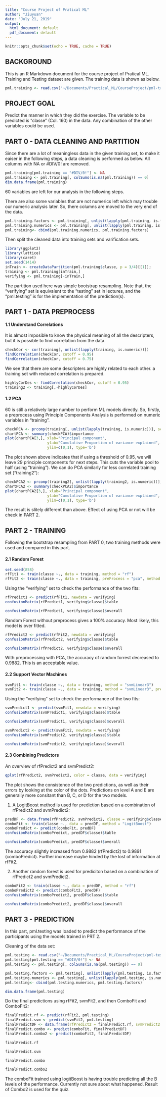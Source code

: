 ```yaml
---
title: "Course Project of Pratical ML"
author: "Jiuyuan"
date: "July 21, 2019"
output:
  html_document: default
  pdf_document: default
---
```


```r
knitr::opts_chunk$set(echo = TRUE, cache = TRUE)
```

## BACKGROUND

This is an R Markdown document for the course project of Pratical ML. Training and Testing dataset are given. The training data is shown as below.

```r
pml.training <- read.csv("~/Documents/Practical_ML/CourseProject/pml-training.csv")
```

## PROJECT GOAL

Predict the manner in which they did the exercise. The variable to be predicted is "classe" (Col. 160) in the data. Any combination of the other variables could be used.

## PART 0 - DATA CLEANING AND PARTITION

Since there are a lot of meaningless data in the given training set, to make it eaiser in the following steps, a data cleaning is performed as below. All columns with NA or #DIV/0! are removed.
```r
pml.training[pml.training == "#DIV/0!"] <- NA
pml.training <- pml.training[, colSums(is.na(pml.training)) == 0]
dim.data.frame(pml.training)
```
60 variables are left for our analysis in the following steps.

There are also some variables that are not numerics left which may trouble our numeric analysis later. So, there columns are moved to the very end of the data.

```r
pml.training.factors <- pml.training[, unlist(lapply(pml.training, is.factor))]
pml.training.numerics <- pml.training[, unlist(lapply(pml.training, is.numeric))]
pml.training<- cbind(pml.training.numerics, pml.training.factors)
```

Then split the cleaned data into training sets and varification sets.
```r
library(ggplot2)
library(lattice)
library(caret)
set.seed(1414)
inTrain <- createDataPartition(pml.training$classe, p = 3/4)[[1]];
training <- pml.training[inTrain,]
verifying <- pml.training[-inTrain,]
```

The partition used here was simple bootstrap resampling. Note that, the "verifying" set is equivalent to the "testing" set in lectures, and the "pml.testing" is for the implementation of the prediction(s).

## PART 1 - DATA PREPROCESS

#### 1.1 Understand Correlations

It is almost imposible to know the physical meaning of all the descripters, but it is possible to find correlation from the data.

```r
checkCor <- cor(training[, unlist(lapply(training, is.numeric))])
findCorrelation(checkCor, cutoff = 0.95)
findCorrelation(checkCor, cutoff = 0.75)
```
We see that there are some descripters are highly related to each other. a training set with reduced correlation is prepared.

```r
highlyCorDes <- findCorrelation(checkCor, cutoff = 0.95)
training2 <- training[,-highlyCorDes]
```

#### 1.2 PCA

60 is still a relatively large number to perform ML models directly. So, firstly, a preprocess using Principle Components Analysis is performed on numeric variables in "training".

```r
checkPCA <- prcomp(training[, unlist(lapply(training, is.numeric))], scale = TRUE)
chartPCA <- summary(checkPCA)$importance
plot(chartPCA[3,], xlab="Principal component", 
                   ylab="Cumulative Proportion of variance explained", 
                   ylim=c(0,1), type='b')
```

The plot shown above indicates that if using a threshold of 0.95, we will leave 29 principle components for next steps. This cuts the variable pool to half (using "training"). We can do PCA similarly for less correlated training set ("training2"):

```r
checkPCA2 <- prcomp(training2[, unlist(lapply(training2, is.numeric))], scale = TRUE)
chartPCA2 <- summary(checkPCA2)$importance
plot(chartPCA2[3,], xlab="Principal component", 
                   ylab="Cumulative Proportion of variance explained", 
                   ylim=c(0,1), type='b')
```

The result is slitely different than above. Effect of using PCA or not will be check in PART 2. 

## PART 2 - TRAINING

Following the bootstrap resampling from PART 0, two training methods were used and compared in this part.

#### 2.1 Random Forest
```r
set.seed(858)
rfFit1 <- train(classe ~., data = training, method = "rf")
rfFit2 <- train(classe ~., data = training, preProcess = "pca", method = "rf")
```

Using the "verifying" set to check the performance of the two fits:

```r
rfPredict1 <- predict(rfFit1, newdata = verifying)
confusionMatrix(rfPredict1, verifying$classe)$table
```
```r
confusionMatrix(rfPredict1, verifying$classe)$overall
```

Random Forest without preprocess gives a 100% accuracy. Most likely, this model is over fitted.

```r
rfPredict2 <- predict(rfFit2, newdata = verifying)
confusionMatrix(rfPredict2, verifying$classe)$table
```

```r
confusionMatrix(rfPredict2, verifying$classe)$overall
```

With preprocessing with PCA, the accuracy of random forrest decreased to 0.9882. This is an acceptable value.

#### 2.2 Support Vector Machines

```r
svmFit1 <- train(classe ~., data = training, method = "svmLinear3")
svmFit2 <- train(classe ~., data = training, method = "svmLinear3", preProcess = "pca")
```

Using the "verifying" set to check the performance of the two fits:

```r
svmPredict1 <- predict(svmFit1, newdata = verifying)
confusionMatrix(svmPredict1, verifying$classe)$table
```

```r
confusionMatrix(svmPredict1, verifying$classe)$overall
```

```r
svmPredict2 <- predict(svmFit2, newdata = verifying)
confusionMatrix(svmPredict2, verifying$classe)$table
```

```r
confusionMatrix(svmPredict2, verifying$classe)$overall
```

#### 2.3 Combining Predictors

An overview of rfPredict2 and svmPredict2:

```r
qplot(rfPredict2, svmPredict2, color = classe, data = verifying)
```

The plot shows the consistence of the two predictions, as well as their errors by looking at the color of the dots. Predictions on level A and E are generally more consitant than B, C, or D for the two models.

(1) A LogitBoost method is used for prediction based on a combination of rfPredict2 and svmPredict2:

```r
predDF <- data.frame(rfPredict2, svmPredict2, classe = verifying$classe)
comboFit <- train(classe ~., data = predDF, method = "LogitBoost")
comboPredict <- predict(comboFit, predDF)
confusionMatrix(comboPredict, predDF$classe)$table
```

```r
confusionMatrix(comboPredict, predDF$classe)$overall
```
The accuracy slightly increased from 0.9882 (rfPredict2) to 0.9891 (comboPredict). Further increase maybe hinded by the lost of information at rfFit2.

(2) Another random forest is used for prediciton based on a combination of rfPredict2 and svmPredict2.

```r
comboFit2 <- train(classe ~., data = predDF, method = "rf")
comboPredict2 <- predict(comboFit2, predDF)
confusionMatrix(comboPredict2, predDF$classe)$table
```

```r
confusionMatrix(comboPredict2, predDF$classe)$overall
```

## PART 3 - PREDICTION

In this part, pml.testing was loaded to predict the performance of the participants using the models trained in PRT 2.

Cleaning of the data set:
```r
pml.testing <- read.csv("~/Documents/Practical_ML/CourseProject/pml-testing.csv")
pml.testing[pml.testing == "#DIV/0!"] <- NA
pml.testing <- pml.testing[, colSums(is.na(pml.testing)) == 0]

pml.testing.factors <- pml.testing[, unlist(lapply(pml.testing, is.factor))]
pml.testing.numerics <- pml.testing[, unlist(lapply(pml.testing, is.numeric))]
pml.testing<- cbind(pml.testing.numerics, pml.testing.factors)

dim.data.frame(pml.testing)
```

Do the final predictions using rfFit2, svmFit2, and then ComboFit and ComboFit2:
```r
finalPredict.rf <- predict(rfFit2, pml.testing)
finalPredict.svm <- predict(svmFit2, pml.testing)
finalPredictDF <- data.frame(rfPredict2 = finalPredict.rf, svmPredict2 = finalPredict.svm)
finalPredict.combo <- predict(comboFit, finalPredictDF)
finalPredict.combo2 <- predict(comboFit2, finalPredictDF)
```

```r
finalPredict.rf
```
```r
finalPredict.svm
```
```r
finalPredict.combo
```
```r
finalPredict.combo2
```

The comboFit trained using logitBoost is having trouble predicting all the B levels of the performance. Currently not sure about what happened. Result of Combo2 is used for the quiz.